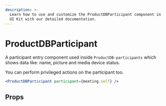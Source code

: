 ```yaml
---
description: >-
  Learn how to use and customize the ProductDBParticipant component in ProductDB's React
  UI Kit with our detailed documentation.
---
```


# ProductDBParticipant

A participant entry component used inside `ProductDB-participants` which shows data like:
name, picture and media device status.

You can perform privileged actions on the participant too.

```jsx live
<ProductDBParticipant participant={meeting.self} />
```

## Props

<PropsTable of="ProductDB-participant" />

<head>
  <title>React UI Kit ProductDBParticipant</title>
</head>

